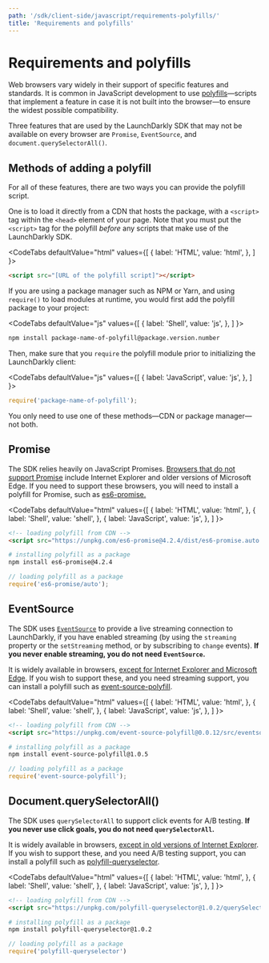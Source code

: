 ```yaml
---
path: '/sdk/client-side/javascript/requirements-polyfills/'
title: 'Requirements and polyfills'
---
```


# Requirements and polyfills

<Metadata timeToRead={props.timeToRead} lastModifiedDateFormatted={props.lastModifiedDateFormatted} />

Web browsers vary widely in their support of specific features and standards. It is common in JavaScript development to use [polyfills](https://developer.mozilla.org/en-US/docs/Glossary/Polyfill)—scripts that implement a feature in case it is not built into the browser—to ensure the widest possible compatibility.

Three features that are used by the LaunchDarkly SDK that may not be available on every browser are `Promise`, `EventSource`, and `document.querySelectorAll()`.

## Methods of adding a polyfill

For all of these features, there are two ways you can provide the polyfill script.

One is to load it directly from a CDN that hosts the package, with a `<script>` tag within the `<head>` element of your page. Note that you must put the `<script>` tag for the polyfill _before_ any scripts that make use of the LaunchDarkly SDK.

<CodeTabs
  defaultValue="html"
  values={[
    { label: 'HTML', value: 'html', },
  ]
}>
<CodeTabItem value="html">

```html
<script src="[URL of the polyfill script]"></script>
```

</CodeTabItem>
</CodeTabs>

If you are using a package manager such as NPM or Yarn, and using `require()` to load modules at runtime, you would first add the polyfill package to your project:

<CodeTabs
  defaultValue="js"
  values={[
    { label: 'Shell', value: 'js', },
  ]
}>
<CodeTabItem value="js">

```bash
npm install package-name-of-polyfill@package.version.number
```

</CodeTabItem>
</CodeTabs>

Then, make sure that you `require` the polyfill module prior to initializing the LaunchDarkly client:

<CodeTabs
  defaultValue="js"
  values={[
    { label: 'JavaScript', value: 'js', },
  ]
}>
<CodeTabItem value="js">

```js
require('package-name-of-polyfill');
```

</CodeTabItem>
</CodeTabs>

You only need to use one of these methods—CDN or package manager—not both.

## Promise
The SDK relies heavily on JavaScript Promises. [Browsers that do not support Promise](https://caniuse.com/#search=Promise) include Internet Explorer and older versions of Microsoft Edge. If you need to support these browsers, you will need to install a polyfill for Promise, such as [es6-promise.](https://github.com/stefanpenner/es6-promise)

<CodeTabs
  defaultValue="html"
  values={[
    { label: 'HTML', value: 'html', },
    { label: 'Shell', value: 'shell', },
    { label: 'JavaScript', value: 'js', },
  ]
}>
<CodeTabItem value="html">

```html
<!-- loading polyfill from CDN -->
<script src="https://unpkg.com/es6-promise@4.2.4/dist/es6-promise.auto.min.js"></script>
```

</CodeTabItem>
<CodeTabItem value="shell">

```bash
# installing polyfill as a package
npm install es6-promise@4.2.4
```

</CodeTabItem>
<CodeTabItem value="js">

```js
// loading polyfill as a package
require('es6-promise/auto');
```

</CodeTabItem>
</CodeTabs>

## EventSource

The SDK uses [`EventSource`](https://developer.mozilla.org/en-US/docs/Web/API/EventSource) to provide a live streaming connection to LaunchDarkly, if you have enabled streaming (by using the `streaming` property or the `setStreaming` method, or by subscribing to `change` events). **If you never enable streaming, you do not need `EventSource`.**

It is widely available in browsers, [except for Internet Explorer and Microsoft Edge](https://caniuse.com/#search=EventSource). If you wish to support these, and you need streaming support, you can install a polyfill such as [event-source-polyfill](https://github.com/Yaffle/EventSource).

<CodeTabs
  defaultValue="html"
  values={[
    { label: 'HTML', value: 'html', },
    { label: 'Shell', value: 'shell', },
    { label: 'JavaScript', value: 'js', },
  ]
}>
<CodeTabItem value="html">

```html
<!-- loading polyfill from CDN -->
<script src="https://unpkg.com/event-source-polyfill@0.0.12/src/eventsource.min.js"></script>
```

</CodeTabItem>
<CodeTabItem value="shell">

```bash
# installing polyfill as a package
npm install event-source-polyfill@1.0.5
```

</CodeTabItem>
<CodeTabItem value="js">

```js
// loading polyfill as a package
require('event-source-polyfill');
```

</CodeTabItem>
</CodeTabs>


## Document.querySelectorAll()

The SDK uses `querySelectorAll` to support click events for A/B testing. **If you never use click goals, you do not need `querySelectorAll`.**

It is widely available in browsers, [except in old versions of Internet Explorer](https://caniuse.com/#feat=queryselector). If you wish to support these, and you need A/B testing support, you can install a polyfill such as [polyfill-queryselector](https://github.com/cobbdb/polyfill-queryselector).

<CodeTabs
  defaultValue="html"
  values={[
    { label: 'HTML', value: 'html', },
    { label: 'Shell', value: 'shell', },
    { label: 'JavaScript', value: 'js', },
  ]
}>
<CodeTabItem value="html">

```html
<!-- loading polyfill from CDN -->
<script src="https://unpkg.com/polyfill-queryselector@1.0.2/querySelector.js"></script>
```

</CodeTabItem>
<CodeTabItem value="shell">

```bash
# installing polyfill as a package
npm install polyfill-queryselector@1.0.2
```

</CodeTabItem>
<CodeTabItem value="js">

```js
// loading polyfill as a package
require('polyfill-queryselector')
```

</CodeTabItem>
</CodeTabs>
